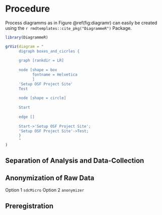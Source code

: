 # Procedure

Process diagramms as in Figure \@ref(fig:diagramr) can easily be created using the `r rmdtemplates::cite_pkg("DiagrammeR")` Package.

```r

library(DiagrammeR)

grViz(diagram = "
      digraph boxes_and_cicrles {
      
      graph [rankdir = LR]
      
      node [shape = box
            fontname = Helvetica
            ]
      'Setup OSF Project Site'
      Test
      
      node [shape = circle]
      
      Start
      
      edge []
      
      Start->'Setup OSF Project Site';
      'Setup OSF Project Site'->Test;
      }
      "
)

```


## Separation of Analysis and Data-Collection

## Anonymization of Raw Data

Option 1 `sdcMicro` 
Option 2 `anonymizer` 


## Preregistration

